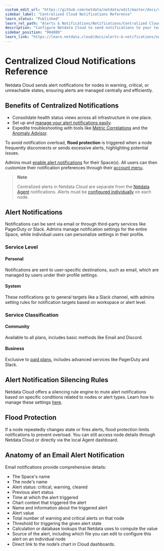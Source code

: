 ```yaml
---
custom_edit_url: "https://github.com/netdata/netdata/edit/master/docs/cloud/alerts-notifications/notifications.md"
sidebar_label: "Centralized Cloud Notifications Reference"
learn_status: "Published"
learn_rel_path: "Alerts & Notifications/Notifications/Centralized Cloud Notifications"
description: "Configure Netdata Cloud to send notifications to your team whenever any node on your infrastructure triggers an alert threshold."
sidebar_position: "904080"
learn_link: "https://learn.netdata.cloud/docs/alerts-&-notifications/notifications/centralized-cloud-notifications/centralized-cloud-notifications-reference"
---
```


# Centralized Cloud Notifications Reference

Netdata Cloud sends alert notifications for nodes in warning, critical, or unreachable states, ensuring alerts are managed centrally and efficiently.

## Benefits of Centralized Notifications

- Consolidate health status views across all infrastructure in one place.
- Set up and [manage your alert notifications easily](/docs/alerts-&-notifications/notifications/centralized-cloud-notifications/manage-notification-methods).
- Expedite troubleshooting with tools like [Metric Correlations](/docs/machine-learning-and-anomaly-detection/metric-correlations) and the [Anomaly Advisor](/docs/dashboards-and-charts/anomaly-advisor-tab).

To avoid notification overload, **flood protection** is triggered when a node frequently disconnects or sends excessive alerts, highlighting potential issues.

Admins must [enable alert notifications](/docs/alerts-&-notifications/notifications/centralized-cloud-notifications/manage-notification-methods#manage-space-notification-settings) for their Space(s). All users can then customize their notification preferences through their [account menu](https://github.com/netdata/netdata/blob/master/docs/cloud/alerts-notifications/#manage-user-notification-settings).

> **Note**
>
> Centralized alerts in Netdata Cloud are separate from the [Netdata Agent](/docs/alerts-&-notifications/notifications) notifications. Alerts must be [configured individually](/docs/alerts-&-notifications/alert-configuration-reference) on each node.

## Alert Notifications

Notifications can be sent via email or through third-party services like PagerDuty or Slack. Admins manage notification settings for the entire Space, while individual users can personalize settings in their profile.

### Service Level

#### Personal

Notifications are sent to user-specific destinations, such as email, which are managed by users under their profile settings.

#### System

These notifications go to general targets like a Slack channel, with admins setting rules for notification targets based on workspace or alert level.

### Service Classification

#### Community

Available to all plans, includes basic methods like Email and Discord.

#### Business

Exclusive to [paid plans](/docs/netdata-cloud/netdata-plans), includes advanced services like PagerDuty and Slack.

## Alert Notification Silencing Rules

Netdata Cloud offers a silencing rule engine to mute alert notifications based on specific conditions related to nodes or alert types. Learn how to manage these settings [here](/docs/alerts-&-notifications/notifications/centralized-cloud-notifications/manage-alert-notification-silencing-rules).

## Flood Protection

If a node repeatedly changes state or fires alerts, flood protection limits notifications to prevent overload. You can still access node details through Netdata Cloud or directly via the local Agent dashboard.

## Anatomy of an Email Alert Notification

Email notifications provide comprehensive details:

- The Space's name
- The node's name
- Alert status: critical, warning, cleared
- Previous alert status
- Time at which the alert triggered
- Chart context that triggered the alert
- Name and information about the triggered alert
- Alert value
- Total number of warning and critical alerts on that node
- Threshold for triggering the given alert state
- Calculation or database lookups that Netdata uses to compute the value
- Source of the alert, including which file you can edit to configure this alert on an individual node
- Direct link to the node’s chart in Cloud dashboards.
